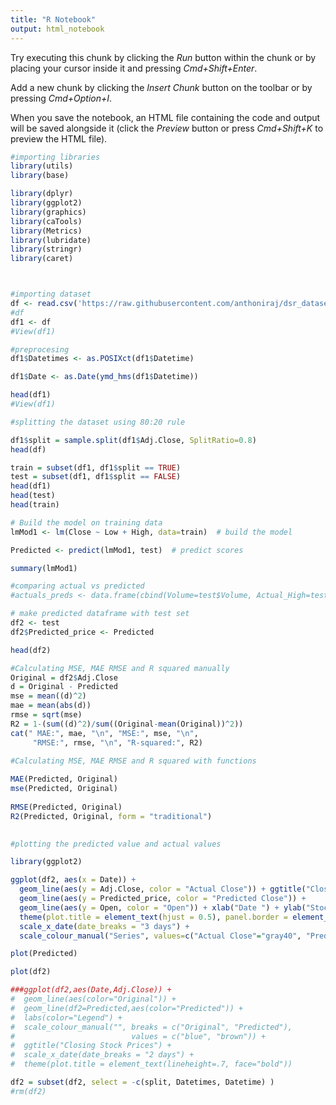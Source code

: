 ```yaml
---
title: "R Notebook"
output: html_notebook
---
```


Try executing this chunk by clicking the *Run* button within the chunk or by placing your cursor inside it and pressing *Cmd+Shift+Enter*. 

Add a new chunk by clicking the *Insert Chunk* button on the toolbar or by pressing *Cmd+Option+I*.

When you save the notebook, an HTML file containing the code and output will be saved alongside it (click the *Preview* button or press *Cmd+Shift+K* to preview the HTML file). 



```r
#importing libraries
library(utils)
library(base)

library(dplyr)
library(ggplot2)
library(graphics)
library(caTools)
library(Metrics)
library(lubridate)
library(stringr)
library(caret)



#importing dataset
df <- read.csv('https://raw.githubusercontent.com/anthoniraj/dsr_datasets_final/main/19BDS0153.csv')
#df
df1 <- df
#View(df1)
```


```r
#preprocesing
df1$Datetimes <- as.POSIXct(df1$Datetime)

df1$Date <- as.Date(ymd_hms(df1$Datetime))

head(df1)
#View(df1)
```


```r
#splitting the dataset using 80:20 rule

df1$split = sample.split(df1$Adj.Close, SplitRatio=0.8)
head(df)

train = subset(df1, df1$split == TRUE)
test = subset(df1, df1$split == FALSE)
head(df1)
head(test)
head(train)

# Build the model on training data
lmMod1 <- lm(Close ~ Low + High, data=train)  # build the model

Predicted <- predict(lmMod1, test)  # predict scores

summary(lmMod1)

#comparing actual vs predicted
#actuals_preds <- data.frame(cbind(Volume=test$Volume, Actual_High=test$High, Actual_Low=test$Low, Predicted_Price=Predicted))  

# make predicted dataframe with test set
df2 <- test
df2$Predicted_price <- Predicted

head(df2)
```

```r

#Calculating MSE, MAE RMSE and R squared manually
Original = df2$Adj.Close
d = Original - Predicted
mse = mean((d)^2)
mae = mean(abs(d))
rmse = sqrt(mse)
R2 = 1-(sum((d)^2)/sum((Original-mean(Original))^2))
cat(" MAE:", mae, "\n", "MSE:", mse, "\n", 
     "RMSE:", rmse, "\n", "R-squared:", R2)

#Calculating MSE, MAE RMSE and R squared with functions
  
MAE(Predicted, Original)
mse(Predicted, Original)
 
RMSE(Predicted, Original)
R2(Predicted, Original, form = "traditional")
 
```

```r
#plotting the predicted value and actual values

library(ggplot2)

ggplot(df2, aes(x = Date)) +
  geom_line(aes(y = Adj.Close, color = "Actual Close")) + ggtitle("Closing Stock Price: ASHOKLEY") +
  geom_line(aes(y = Predicted_price, color = "Predicted Close")) +
  geom_line(aes(y = Open, color = "Open")) + xlab("Date ") + ylab("Stock Price") +
  theme(plot.title = element_text(hjust = 0.5), panel.border = element_blank()) +
  scale_x_date(date_breaks = "3 days") +
  scale_colour_manual("Series", values=c("Actual Close"="gray40", "Predicted Close"="firebrick4", "Open"="darkcyan"))

plot(Predicted)

plot(df2)

###ggplot(df2,aes(Date,Adj.Close)) + 
#  geom_line(aes(color="Original")) +
#  geom_line(df2=Predicted,aes(color="Predicted")) +
#  labs(color="Legend") +
#  scale_colour_manual("", breaks = c("Original", "Predicted"),
#                          values = c("blue", "brown")) +
#  ggtitle("Closing Stock Prices") + 
#  scale_x_date(date_breaks = "2 days") +
#  theme(plot.title = element_text(lineheight=.7, face="bold"))
```


```r
df2 = subset(df2, select = -c(split, Datetimes, Datetime) )
#rm(df2)
```



